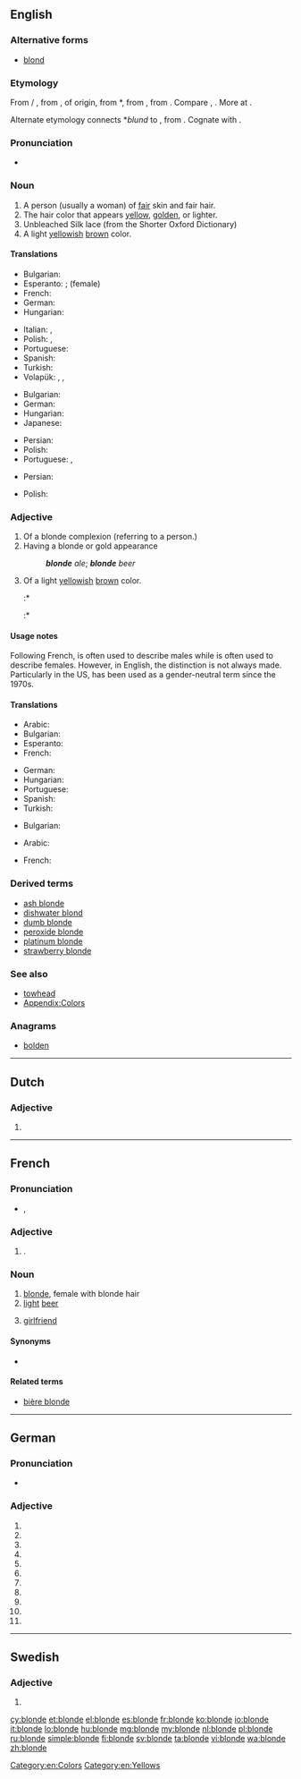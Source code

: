 ==English==
{{rfc}}

===Alternative forms===
* [[blond]]

===Etymology===
From {{etyl|frm}} {{term|blond|lang=fr}} {{m}} / {{term|blonde|lang=fr}} {{f}}, from {{etyl|fro}} {{term|blond|blond, blont|lang=fro}}, of {{etyl|gem}} origin, from {{etyl|frk}} *{{term||blund|a mixed color between golden and light-brown|lang=frk}}, from {{proto|Germanic|blundaz|mixed, blinding|lang=en}}, from {{proto|Indo-European|bʰlendʰ-|to become turbid, see badly, go blind|lang=en}}. Compare {{etyl|ang|-}} {{term|blondenfeax|''blonden''feax|grey-haired|lang=ang}}, {{ang}} {{term|blandan||to mix|lang=ang}}. More at {{l|en|blend}}.

Alternate etymology connects {{frk}} *''blund'' to {{proto|Germanic|blundaz|blond|lang=en}}, from {{proto|Indo-European|bʰl̥ndʰ-||bʰlendʰ-|blond, red-haired|lang=en}}. Cognate with {{sa}} {{term|ब्रध्न||tr=bradhná|ruddy, pale red, yellowish|lang=sa}}.

===Pronunciation===
* {{IPA|/blɒnd/}}

===Noun===
{{en-noun}}

# A person (usually a woman) of [[fair]] skin and fair hair.
# The hair color that appears [[yellow]], [[golden]], or lighter.
# Unbleached Silk lace (from the Shorter Oxford Dictionary)
# A light [[yellow]]ish [[brown]] color.
#: {{color panel|F8E8A7}}

====Translations====
{{trans-top|a person}}
* Bulgarian: {{t-|bg|блондинка|f}}
* Esperanto: {{t-|eo|blondulo|xs=Esperanto}}; {{t-|eo|blondulino|xs=Esperanto}} (female)
* French: {{t+|fr|blonde|f}}
* German: {{t+|de|Blondine|f}}
* Hungarian: {{t+|hu|szőke}}
{{trans-mid}}
* Italian: {{t-|it|bionda|f}}, {{t+|it|biondo|m}}
* Polish: {{t+|pl|blondyn|m}}, {{t+|pl|blondynka|f}}
* Portuguese: {{t|pt|loira|f}} {{qualifier|Brazil}}
* Spanish: {{t+|es|rubia|f}}
* Turkish: {{t+|tr|sarışın}}
* Volapük: {{qualifier|male or female}} {{t+|vo|blonan}}, {{qualifier|male}} {{t-|vo|hiblonan}}, {{qualifier|female}} {{t+|vo|jiblonan}}
{{trans-bottom}}

{{trans-top|a hair color}}
* Bulgarian: {{t-|bg|руса коса}}
* German: {{t-|de|Blond|n}}
* Hungarian: {{t+|hu|szőke}}
* Japanese: {{t-|ja|金髪|tr=kinpatsu|sc=Jpan}}
{{trans-mid}}
* Persian: {{t+|fa|بور|sc=fa-Arab}}
* Polish: {{t+|pl|blond|m}}
* Portuguese: {{t-|pt|loira|f}}, {{t+|pt|loiro}}
{{trans-bottom}}

{{trans-top|a light yellowish color}}
* Persian: {{t+|fa|بور|sc=fa-Arab}}
{{trans-mid}}
* Polish: {{t+|pl|blond|m}}
{{trans-bottom}}

===Adjective===
{{en-adj|blonder|blondest|more}}

# Of a blonde complexion (referring to a person.)
# Having a blonde or gold appearance
#: '''''blonde''' ale''; '''''blonde''' beer''
# Of a light [[yellow]]ish [[brown]] color.
#:* {{quote-magazine
 |date=
 |year=2011
 |month=Feb
 |first=
 |last=
 |author=
 |coauthors=
 |title=Beauty Confessions
 |volume=216
 |issue=2
 |page=60
 |magazine=Redbook
 |publisher=
 |issn=
 |url=
 |passage=If you're going one or two shades lighter, don't even touch your brows. But if you're making a big change, soften them by tinting them with home haircolor: a lighter shade of brown for '''blonder''' shades, a golden shade if you're dyeing your hair red.
}}
#:* {{quote-magazine
 |date=
 |year=2012
 |month=Jan
 |first=
 |last=
 |author=
 |coauthors=
 |title=The Best Blonde Hair Color in Hollywood
 |volume=
 |issue=
 |page=
 |magazine=Cosmopolitan
 |publisher=
 |issn=
 |url=http://www.cosmopolitan.com/hairstyles-beauty/hair-care/best-blonde-hair-color#slide-1
 |passage='''Blonde''' bombshells have been around since the beginning of time, but lately, stars have really been stepping up their golden-haired game.
}}

====Usage notes====
Following French, {{term|blond||lang=en}} is often used to describe males while {{term||blonde|lang=en}} is often used to describe females. However, in English, the distinction is not always made. Particularly in the US, {{term|blond}} has been used as a gender-neutral term since the 1970s.

====Translations====
{{trans-top|of a blonde complexion}}
* Arabic: {{t-|ar|شقراء|f|alt=شَقْراء|tr=shaqra'|sc=Arab}}
* Bulgarian: {{t+|bg|рус|sc=Cyrl}}
* Esperanto: {{t-|eo|blonda|xs=Esperanto}}
* French: {{t+|fr|blonde}}
{{trans-mid}}
* German: {{t+|de|blond}}
* Hungarian: {{t+|hu|szőke}}
* Portuguese: {{t|pt|Brazil|alt=loiro}}
* Spanish: {{t|es|rubio}}
* Turkish: {{t+|tr|sarışın}}
{{trans-bottom}}

{{trans-top|having a blonde or gold appearance}}
* Bulgarian: {{t+|bg|златист|sc=Cyrl}}
{{trans-mid}}
{{trans-bottom}}

{{trans-top|of a light brown color}}
* Arabic: {{t-|ar|شقراء|f|alt=شَقْراء|tr=shaqra'|sc=Arab}}
{{trans-mid}}
* French: {{t+|fr|blonde}}
{{trans-bottom}}

===Derived terms===
* [[ash blonde]]
* [[dishwater blond]]
* [[dumb blonde]]
* [[peroxide blonde]]
* [[platinum blonde]]
* [[strawberry blonde]]

===See also===
* [[towhead]]
* [[Appendix:Colors]]

===Anagrams===
* [[bolden#English|bolden]]

[[Category:en:Colors]]
[[Category:en:Yellows]]

----

==Dutch==

===Adjective===
{{head|nl}}

# {{nl-adj-form|f=infl|blond}}

----

==French==

===Pronunciation===
* {{IPA|lang=fr|/blɔ̃d/}}, {{X-SAMPA|lang=fr|/blO~d/}}

===Adjective===
{{fr-adj-form|f}}

# {{feminine of|blond|lang=fr}}.

===Noun===
{{fr-noun|f}}

# [[blonde]], female with blonde hair
# [[light]] [[beer]]
# {{Canada|informal|lang=fr}} [[girlfriend]]

====Synonyms====
* {{sense|girlfriend}} {{l|fr|chum}}

====Related terms====
* [[bière blonde]]

----

==German==

===Pronunciation===
* {{IPA|/ˈblɔndə/|lang=de}}

===Adjective===
{{head|de|adjective form}}

# {{de-form-adj|s|f|n|blond}}
# {{de-form-adj|s|f|a|blond}}
# {{de-form-adj|s|p|n|blond}}
# {{de-form-adj|s|p|a|blond}}
# {{de-form-adj|w|m|n|blond}}
# {{de-form-adj|w|f|n|blond}}
# {{de-form-adj|w|f|a|blond}}
# {{de-form-adj|w|n|n|blond}}
# {{de-form-adj|w|n|a|blond}}
# {{de-form-adj|m|f|n|blond}}
# {{de-form-adj|m|f|a|blond}}

----

==Swedish==

===Adjective===
{{head|sv|adjective form}}

# {{sv-adj-form-abs-def-m|blond}}

[[cy:blonde]]
[[et:blonde]]
[[el:blonde]]
[[es:blonde]]
[[fr:blonde]]
[[ko:blonde]]
[[io:blonde]]
[[it:blonde]]
[[lo:blonde]]
[[hu:blonde]]
[[mg:blonde]]
[[my:blonde]]
[[nl:blonde]]
[[pl:blonde]]
[[ru:blonde]]
[[simple:blonde]]
[[fi:blonde]]
[[sv:blonde]]
[[ta:blonde]]
[[vi:blonde]]
[[wa:blonde]]
[[zh:blonde]]